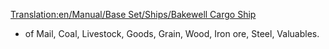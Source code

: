 [[Translation:en/Manual/Base Set/Ships/Bakewell Cargo Ship]]
{{en/Manual/Base Set/Ships/Ships|Name=Bakewell Cargo Ship
|Image=[[File:en/Manual/Base Set/Ships/CargoShip.png|Bakewell Cargo Ship]]
|Cost=£27,418 ($54.836)
|Speed=40 kph (25 mph)
|Annual=£1,853 ($3.706)
|Designed=1974
|Lifespan=30
|Capacity=190 units*
|Description=The Bakewel Cargo Ship is the faster and larger of the two cargo ships. 
|Real-life=Fictional.
}}

*of Mail, Coal, Livestock, Goods, Grain, Wood, Iron ore, Steel, Valuables.